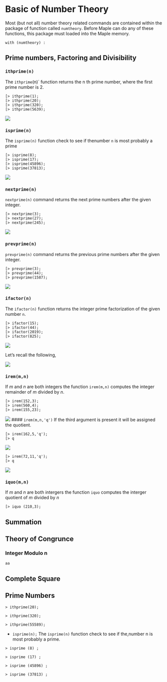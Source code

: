 # Basic of Number Theory
Most (but not all) number theory related commands are contained within the package of function called `numtheory`. Before Maple can do any of these functions, this package must loaded into the Maple memory.

```
with (numtheory) :
```

## Prime numbers, Factoring and Divisibility

### `ithprime(n)`
The `ithprime`(n)` function returns the n th prime number, where the first prime number is 2.


```
[> ithprime(1);
[> ithprime(20);
[> ithprime(320);
[> ithprime(5639);
```
![](figures/NumTheory/fig1.png)

### `isprime(n)`
The `isprime(n)` function check to see if thenumber `n` is most probably a prime

```
[> isprime(8);
[> isprime(17);
[> isprime(45896);
[> isprime(37813);
```

![](figures/NumTheory/fig2.png)


### `nextprime(n)`

`nextprime(n)` command returns the next prime numbers after the given integer.

```
[> nextprime(3);
[> nextprime(27);
[> nextprime(245);
```

![](figures/NumTheory/fig3.png)


### `prevprime(n)`

`prevprime(n)` command returns the previous prime numbers after the given integer.

```
[> prevprime(3);
[> prevprime(44);
[> prevprime(1587);
```

![](figures/NumTheory/fig4.png)



### `ifactor(n)`

The `ifactor(n)` function returns the integer prime factorization of the given number `n`.

```
[> ifactor(15);
[> ifactor(44);
[> ifactor(2019);
[> ifactor(825);
```

![](figures/NumTheory/fig5.png)

Let's recall the following,

![](figures/NumTheory/fig6.png)

### `irem(m,n)`
If $m$ and $n$ are both integers the function `irem(m,n)` computes the integer remainder of $m$ divided by $n$.

```
[> irem(152,3);
[> irem(560,4);
[> irem(155,23);
```
![](figures/NumTheory/fig7.png)
 #### `irem(m,n,'q')`
If the third argument is present it will be assigned the quotient.

```
[> irem(162,5,'q');
[> q
```
![](figures/NumTheory/fig8.png)

```
[> irem(72,11,'q');
[> q
```

![](figures/NumTheory/fig9.png)


### `iquo(m,n)`
If $m$ and $n$ are both intergers the function `iquo` computes the interger quotient of $m$ divided by $n$

```
[> iquo (210,3);
```



## Summation

## Theory of Congrunce
### Integer Modulo n

```definition
aa 
```
## Complete Square

## Prime Numbers

```
> ithprime(20);
```

```
> ithprime(320);
```

```
> ithprime(55589);
```

- `isprime(n);`
The `isprime(n)` function check to see if the,number n is most probably a prime.

```
> isprime (8) ;
```

```
> isprime (17) ;
```

```
> isprime (45896) ;
```

```
> isprime (37813) ;
```
